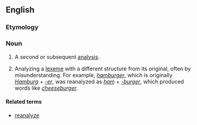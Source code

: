 ==English==

===Etymology===
{{prefix|re|analysis|lang=en}}

===Noun===
{{en-noun|reanalyses}}

# A second or subsequent [[analysis]].
# {{context|linguistics|lang=en}} Analyzing a [[lexeme]] with a different structure from its original, often by misunderstanding. For example, ''[[hamburger]]'', which is originally ''[[Hamburg]]'' + ''[[-er]]'', was reanalyzed as ''[[ham]]'' + ''[[-burger]]'', which produced words like ''[[cheeseburger]]''.

====Related terms====
*[[reanalyze]]